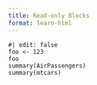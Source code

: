 ```yaml
---
title: Read-only Blocks
format: learn-html
---
```


```webr
#| edit: false
foo <- 123
foo
summary(AirPassengers)
summary(mtcars)
```
